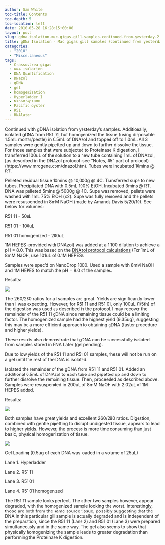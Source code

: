 ```yaml
---
author: Sam White
toc-title: Contents
toc-depth: 5
toc-location: left
date: 2010-05-28 16:28:15+00:00
layout: post
slug: gdna-isolation-mac-gigas-gill-samples-continued-from-yesterday-2
title: gDNA Isolation - Mac gigas gill samples (continued from yesterday)
categories:
  - "2010"
  - "Miscellaneous"
tags:
  - Crassostrea gigas
  - DNA Isolation
  - DNA Quantification
  - DNazol
  - gDNA
  - gel
  - homogenization
  - Hyperladder I
  - NanoDrop1000
  - Pacific oyster
  - R51
  - RNAlater
---
```


Continued with gDNA isolation from yesterday's samples. Additionally, isolated gDNA from R51 01, but homogenized the tissue (using disposable 1.5mL mortar/pestle) in 0.5mL of DNAzol and topped off to 1.0mL. All 3 samples were gently pipetted up and down to further dissolve the tissue. For those samples that were subjected to Proteinase K digestion, I transferred 100uL of the solution to a new tube containing 1mL of DNAzol, [as described in the DNAzol protocol (see "Notes, #5" part of protocol)(https://www.mrcgene.com/dnazol.htm). Tubes were incubated 10mins @ RT.

Pelleted residual tissue 10mins @ 10,000g @ 4C. Transferred supe to new tubes. Precipitated DNA with 0.5mL 100% EtOH. Incubated 3mins @ RT. DNA was pelleted 5mins @ 5000g @ 4C. Supe was removed, pellets were washed with 1mL 75% EtOH (x2). Supe was fully removed and the pellets were resuspended in 8mM NaOH (made by Amanda Davis 5/20/10). See below for volumes:

R51 11 - 50uL

R51 01 - 100uL

R51 01 homogenized - 200uL

1M HEPES (provided with DNAzol) was added at a 1:100 dilution to achieve a pH = 8.0. This was based on the [DNAzol protocol calculations](https://www.mrcgene.com/dnazol.htm) (For 1mL of 8mM NaOH, use 101uL of 0.1M HEPES).

Samples were spec'd on NanoDrop 1000. Used a sample with 8mM NaOH and 1M HEPES to match the pH = 8.0 of the samples.

Results:

![](https://eagle.fish.washington.edu/Arabidopsis/20100528%20gDNA-01.JPG)

The 260/280 ratios for all samples are great. Yields are significantly lower than I was expecting. However, for R51 11 and R51 01, only 100uL (1/5th) of the digestion was used as described in the protocol. I may recover the remainder of the R51 11 gDNA since remaining tissue could be a limiting factor. The homogenized sample had the highest yield (9.35ug), suggesting this may be a more efficient approach to obtaining gDNA (faster procedure and higher yields).

These results also demonstrate that gDNA can be successfully isolated from samples stored in RNA Later (gel pending).

Due to low yields of the R51 11 and R51 01 samples, these will not be run on a gel until the rest of the DNA is isolated.

Isolated the remainder of the gDNA from R51 11 and R51 01. Added an additional 0.5mL of DNAzol to each tube and pipetted up and down to further dissolve the remaining tissue. Then, proceeded as described above. Samples were resuspended in 200uL of 8mM NaOH with 2.02uL of 1M HEPES added.

Results:

![](https://eagle.fish.washington.edu/Arabidopsis/20100528%20gDNA-02.JPG)

Both samples have great yields and excellent 260/280 ratios. Digestion, combined with gentle pipetting to disrupt undigested tissue, appears to lead to higher yields. However, the process is more time consuming than just basic, physical homogenization of tissue.

![](https://eagle.fish.washington.edu/Arabidopsis/20100601-01.jpg)

Gel Loading (0.5ug of each DNA was loaded in a volume of 25uL)

Lane 1. Hyperladder

Lane 2. R51 11

Lane 3. R51 01

Lane 4. R51 01 homogenized

The R51 11 sample looks perfect. The other two samples however, appear degraded, with the homogenized sample looking the worst. Interestingly, those are both from the same source tissue, possibly suggesting that the DNA in this particular gill sample is actually degraded and is independent of the preparation, since the R51 11 (Lane 2) and R51 01 (Lane 3) were prepared simultaneously and in the same way. The gel also seems to show that physically homogenizing the sample leads to greater degradation than performing the Proteinase K digestion.

